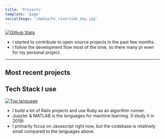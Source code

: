 ```yaml
---
title: 'Projects'
template: 'page'
socialImage: '/media/hz_riverside_day.jpg'
---
```



[![Github Stats](https://get-github-stats.vercel.app/api?username=kelvin8773&show_icons=true)](https://github.com/kelvin8773)

- I started to contribute to open-source projects in the past few months.
- I follow the development flow most of the time, so there many pr even for my personal project.

---

## Most recent projects

<ProjectList />

## Tech Stack I use

[![Top language](https://get-github-stats.vercel.app/api/top-langs/?username=kelvin8773)](https://github.com/kelvin8773)

- I build a lot of Rails projects and use Ruby as an algorithm runner.
- Jupyter & MATLAB is the languages for machine learning. (I study it in 2019)
- I primarily focus on Javascript right now, but the codebase is relatively small compared to the languages above.
